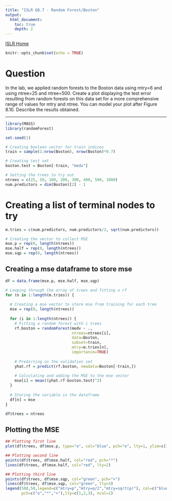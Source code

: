 ```yaml
---
title: "ISLR Q8.7 - Random Forest/Boston"
output:
  html_document:
    toc: true
    depth: 2           
---
```

[ISLR Home](../index.html)

```r
knitr::opts_chunk$set(echo = TRUE)
```

# Question

In the lab, we applied random forests to the Boston data using mtry=6 and using ntree=25 and ntree=500. Create a plot displaying the test error resulting from random forests on this data set for a more comprehensive range of values for mtry and ntree. You can model your plot after Figure 8.10. Describe the results obtained.

***

```r
library(MASS)
library(randomForest)
```


```r
set.seed(1)

# Creating boolean vector for train indices
train = sample(1:nrow(Boston), nrow(Boston)*0.7)

# Creating test set
boston.test = Boston[-train, "medv"]

# Setting the trees to try out
ntrees = c(25, 50, 100, 200, 300, 400, 500, 1000)
num.predictors = dim(Boston)[2] - 1
```


# Creating a list of terminal nodes to try
```r
m.tries = c(num.predictors, num.predictors/2, sqrt(num.predictors))

# Creating the vector to collect MSE
mse.p = rep(0, length(ntrees))
mse.half = rep(0, length(ntrees))
mse.sqp = rep(0, length(ntrees))
```


## Creating a mse dataframe to store mse
```r
df = data.frame(mse.p, mse.half, mse.sqp)

# Looping through the array of trees and fitting a rf
for (n in 1:length(m.tries)) {
  
  # Creating a mse vector to store mse from training for each tree
  mse = rep(0, length(ntrees))
  
  for (i in 1:length(ntrees)) {
    # Fitting a random forest with i trees
    rf.boston = randomForest(medv ~ ., 
                             ntrees=ntrees[i],
                             data=Boston, 
                             subset=train,
                             mtry=m.tries[n],
                             importance=TRUE)
              
    # Predicting on the validation set
    yhat.rf = predict(rf.boston, newdata=Boston[-train,])
              
    # Calculating and adding the MSE to the mse vector
    mse[i] = mean((yhat.rf-boston.test)^2)
  }
  
  # Storing the variable in the dataframe
  df[n] = mse  
}

df$trees = ntrees
```


## Plotting the MSE
```r
## Plotting first line
plot(df$trees, df$mse.p, type="o", col="blue", pch="o", lty=1, ylim=c(10,50))

## Plotting second line
points(df$trees, df$mse.half, col="red", pch="*")
lines(df$trees, df$mse.half, col="red", lty=2)

## Plotting third line
points(df$trees, df$mse.sqp, col="green", pch="+")
lines(df$trees, df$mse.sqp, col="green", lty=3)
legend(500,50,legend=c("mtry=p","mtry=p/2","mtry=sqrt(p)"), col=c("blue","red","black"),
       pch=c("o","*","+"),lty=c(1,2,3), ncol=1)

```


